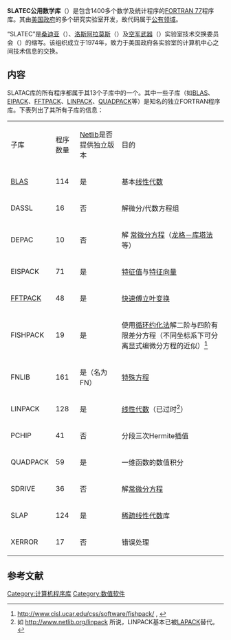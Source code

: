 '''SLATEC公用数学库'''（{{lang|en|SLATEC Common Mathematical Library}}）是包含1400多个数学及统计程序的[[FORTRAN|FORTRAN 77]]程序库。其由[[美国政府|美国政府]]的多个研究实验室开发，故代码属于[[公有领域|公有领域]]。

“SLATEC”是[[桑迪亚国家实验室|桑迪亚]]（{{lang|en|'''S'''andia}}）、[[洛斯阿拉莫斯国家实验室|洛斯阿拉莫斯]]（{{lang|en|'''L'''os Alamos}}）及[[空军研究实验室|空军武器]]（{{lang|en|'''A'''ir Force Weapons}}）实验室技术交换委员会（{{lang|en|'''T'''echnical '''E'''xchange '''C'''ommittee}}）的缩写。该组织成立于1974年，致力于美国政府各实验室的计算机中心之间技术信息的交换。

== 内容 ==
SLATAC库的所有程序都属于其13个子库中的一个。其中一些子库（如[[BLAS|BLAS]]、[[EIPACK|EIPACK]]、[[FFTPACK|FFTPACK]]、[[LINPACK|LINPACK]]、[[QUADPACK|QUADPACK]]等）是知名的独立FORTRAN程序库。下表列出了其所有子库的信息：
{| class="wikitable" style="text-align:center; width:80%;"
|+
|-
|子库 
|程序数量
|[[Netlib|Netlib]]是否提供独立版本
|目的
|-
|[[BLAS|BLAS]]
| 114
|是
|基本[[线性代数|线性代数]]
|-
|DASSL
| 16
|否
|解微分/代数方程组
|-
|DEPAC
| 10
|否
|解 [[常微分方程|常微分方程]]（[[龙格－库塔法|龙格－库塔法]]等）
|-
|EISPACK
| 71
|是
|[[特征值|特征值]]与[[特征向量|特征向量]]
|-
|[[FFTPACK|FFTPACK]]
| 48
|是
|[[快速傅立叶变换|快速傅立叶变换]]
|-
|FISHPACK
| 19
|是
|使用[[循环约化法|循环约化法]]解二阶与四阶有限差分方程（不同坐标系下可分离显式编微分方程的近似）<ref>http://www.cisl.ucar.edu/css/software/fishpack/ {{Wayback|url=http://www.cisl.ucar.edu/css/software/fishpack/ |date=20130725230407 }}, {{cite web |url=http://people.sc.fsu.edu/~jburkardt/f77_src/fishpack/fishpack.html |title=存档副本 |accessdate=2011-10-11 |deadurl=yes |archiveurl=https://web.archive.org/web/20111010184456/http://people.sc.fsu.edu/~jburkardt/f77_src/fishpack/fishpack.html |archivedate=2011-10-10 }}</ref>
|-
|FNLIB
| 161
|是（名为FN）
|[[特殊方程|特殊方程]]
|-
|LINPACK
| 128
|是
|[[线性代数|线性代数]]（已过时<ref>如 http://www.netlib.org/linpack {{Wayback|url=http://www.netlib.org/linpack |date=20141109115921 }} 所说，LINPACK基本已被[[LAPACK|LAPACK]]替代。</ref>）
|-
|PCHIP
| 41
|否
|分段三次Hermite插值
|-
|QUADPACK
| 59
|是
|一维函数的数值积分
|-
|SDRIVE
| 36
|否
|解[[常微分方程|常微分方程]]
|-
|SLAP
| 124
|是
|[[稀疏矩阵|稀疏]][[线性代数|线性代数]]库
|-
|XERROR
| 17
|否
|错误处理
|}

== 参考文献 ==
{{reflist}}

[[Category:计算机程序库|Category:计算机程序库]]
[[Category:数值软件|Category:数值软件]]